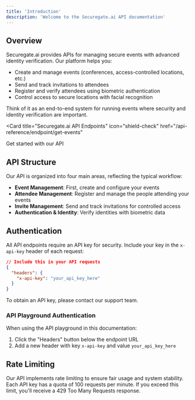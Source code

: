 ```yaml
---
title: 'Introduction'
description: 'Welcome to the Securegate.ai API documentation'
---
```


## Overview

Securegate.ai provides APIs for managing secure events with advanced identity verification. Our platform helps you:

- Create and manage events (conferences, access-controlled locations, etc.)
- Send and track invitations to attendees
- Register and verify attendees using biometric authentication
- Control access to secure locations with facial recognition

Think of it as an end-to-end system for running events where security and identity verification are important.

<Card
  title="Securegate.ai API Endpoints"
  icon="shield-check"
  href="/api-reference/endpoint/get-events"
>
  Get started with our API
</Card>

## API Structure

Our API is organized into four main areas, reflecting the typical workflow:

- **Event Management**: First, create and configure your events
- **Attendee Management**: Register and manage the people attending your events
- **Invite Management**: Send and track invitations for controlled access
- **Authentication & Identity**: Verify identities with biometric data

## Authentication

All API endpoints require an API key for security. Include your key in the `x-api-key` header of each request:

```json
// Include this in your API requests
{
  "headers": {
    "x-api-key": "your_api_key_here"
  }
}
```

To obtain an API key, please contact our support team.

### API Playground Authentication

When using the API playground in this documentation:

1. Click the "Headers" button below the endpoint URL
2. Add a new header with key `x-api-key` and value `your_api_key_here`

## Rate Limiting

Our API implements rate limiting to ensure fair usage and system stability. Each API key has a quota of 100 requests per minute. If you exceed this limit, you'll receive a 429 Too Many Requests response.
